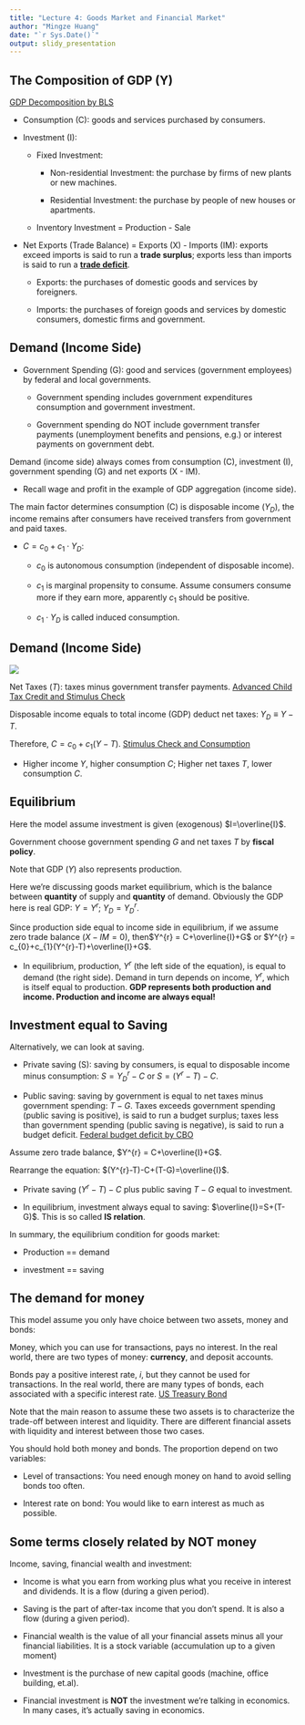 ```yaml
---
title: "Lecture 4: Goods Market and Financial Market"
author: "Mingze Huang"
date: "`r Sys.Date()`"
output: slidy_presentation
---
```


## The Composition of GDP (Y)

[GDP Decomposition by BLS](https://www.bls.gov/emp/tables/real-gdp-major-demand-category.htm)

- Consumption (C): goods and services purchased by consumers.

- Investment (I):

  - Fixed Investment:

    - Non-residential Investment: the purchase by firms of new plants or new machines.
  
    - Residential Investment: the purchase by people of new houses or apartments.
  
  - Inventory Investment = Production - Sale
  
- Net Exports (Trade Balance) = Exports (X) - Imports (IM): exports exceed imports is said to run a **trade surplus**; exports less than imports is said to run a [**trade deficit**](https://www.bea.gov/news/2021/us-international-trade-goods-and-services-may-2021).

  - Exports: the purchases of domestic goods and services by foreigners.
  
  - Imports: the purchases of foreign goods and services by domestic consumers, domestic firms and government.

## Demand (Income Side)

- Government Spending (G): good and services (government employees) by federal and local governments.

  - Government spending includes government expenditures consumption and government investment.

  - Government spending do NOT include government transfer payments (unemployment benefits and pensions, e.g.) or interest payments on government debt.

Demand (income side) always comes from consumption (C), investment (I), government spending (G) and net exports (X - IM).

  - Recall wage and profit in the example of GDP aggregation (income side).
  
The main factor determines consumption (C) is disposable income ($Y_{D}$), the income remains after consumers have received transfers from government and paid taxes.

  - $C=c_{0}+c_{1}\cdot Y_{D}$: 
  
    - $c_{0}$ is autonomous consumption (independent of disposable income).
    
    - $c_{1}$ is marginal propensity to consume. Assume consumers consume more if they earn more, apparently $c_{1}$ should be positive.
    
    - $c_{1}\cdot Y_{D}$ is called induced consumption.


## Demand (Income Side)

![](disposable.png)

Net Taxes ($T$): taxes minus government transfer payments. [Advanced Child Tax Credit and Stimulus Check](https://www.irs.gov/coronavirus-tax-relief-and-economic-impact-payments)

Disposable income equals to total income (GDP) deduct net taxes: $Y_{D}\equiv Y-T$.

Therefore, $C=c_{0}+c_{1}(Y-T)$. [Stimulus Check and Consumption](https://libertystreeteconomics.newyorkfed.org/2021/04/an-update-on-how-households-are-using-stimulus-checks/)

  - Higher income $Y$, higher consumption $C$; Higher net taxes $T$, lower consumption $C$.

## Equilibrium

Here the model assume investment is given (exogenous) $I=\overline{I}$.

Government choose government spending $G$ and net taxes $T$ by **fiscal policy**.

Note that GDP ($Y$) also represents production.

Here we're discussing goods market equilibrium, which is the balance between **quantity** of supply and **quantity** of demand. Obviously the GDP here is real GDP: $Y=Y^{r}$; $Y_{D}=Y_{D}^{r}$.

Since production side equal to income side in equilibrium, if we assume zero trade balance ($X - IM = 0$), then$Y^{r} = C+\overline{I}+G$ or $Y^{r} = c_{0}+c_{1}(Y^{r}-T)+\overline{I}+G$.

  - In equilibrium, production, $Y^{r}$ (the left side of the equation), is equal to demand (the right side). Demand in turn depends on income, $Y^{r}$, which is itself equal to production. **GDP represents both production and income. Production and income are always equal!**

## Investment equal to Saving

Alternatively, we can look at saving.

  - Private saving (S): saving by consumers, is equal to disposable income minus consumption: $S=Y_{D}^{r}-C$ or $S=(Y^{r}-T)-C$.
  
  - Public saving: saving by government is equal to net taxes minus government spending: $T-G$. Taxes exceeds government spending (public saving is positive), is said to run a budget surplus; taxes less than government spending (public saving is negative), is said to run a budget deficit. [Federal budget deficit by CBO](https://www.cbo.gov/topics/budget)
  
Assume zero trade balance, $Y^{r} = C+\overline{I}+G$.

Rearrange the equation: $(Y^{r}-T)-C+(T-G)=\overline{I}$.

  - Private saving $(Y^{r}-T)-C$ plus public saving $T-G$ equal to investment.
  
  - In equilibrium, investment always equal to saving: $\overline{I}=S+(T-G)$. This is so called **IS relation**.
  
In summary, the equilibrium condition for goods market:

  - Production == demand
  
  - investment == saving

## The demand for money

This model assume you only have choice between two assets, money and bonds:

Money, which you can use for transactions, pays no interest. In the real world, there are two types of money: **currency**, and deposit accounts.

Bonds pay a positive interest rate, $i$, but they cannot be used for transactions. In the real world, there are many types of bonds, each associated with a specific interest rate. [US Treasury Bond](https://www.treasurydirect.gov/indiv/products/prod_tbonds_glance.htm)

Note that the main reason to assume these two assets is to characterize the trade-off between interest and liquidity. There are different financial assets with liquidity and interest between those two cases.

You should hold both money and bonds. The proportion depend on two variables:

  - Level of transactions: You need enough money on hand to avoid selling bonds too often.
  
  - Interest rate on bond: You would like to earn interest as much as possible.
  
## Some terms closely related by NOT money

Income, saving, financial wealth and investment:

  - Income is what you earn from working plus what you receive in interest and dividends. It is a flow (during a given period).
  
  - Saving is the part of after-tax income that you don't spend. It is also a flow (during a given period).
  
  - Financial wealth is the value of all your financial assets minus all your financial liabilities. It is a stock variable (accumulation up to a given moment)
  
  - Investment is the purchase of new capital goods (machine, office building, et.al).
  
  - Financial investment is **NOT** the investment we're talking in economics. In many cases, it's actually saving in economics.


  
  